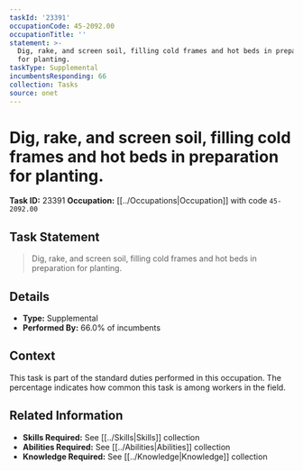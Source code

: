 ```yaml
---
taskId: '23391'
occupationCode: 45-2092.00
occupationTitle: ''
statement: >-
  Dig, rake, and screen soil, filling cold frames and hot beds in preparation
  for planting.
taskType: Supplemental
incumbentsResponding: 66
collection: Tasks
source: onet
---
```

# Dig, rake, and screen soil, filling cold frames and hot beds in preparation for planting.

**Task ID:** 23391
**Occupation:** [[../Occupations|Occupation]] with code `45-2092.00`

## Task Statement

> Dig, rake, and screen soil, filling cold frames and hot beds in preparation for planting.

## Details

- **Type:** Supplemental
- **Performed By:** 66.0% of incumbents

## Context

This task is part of the standard duties performed in this occupation. The percentage indicates how common this task is among workers in the field.

## Related Information

- **Skills Required:** See [[../Skills|Skills]] collection
- **Abilities Required:** See [[../Abilities|Abilities]] collection
- **Knowledge Required:** See [[../Knowledge|Knowledge]] collection
